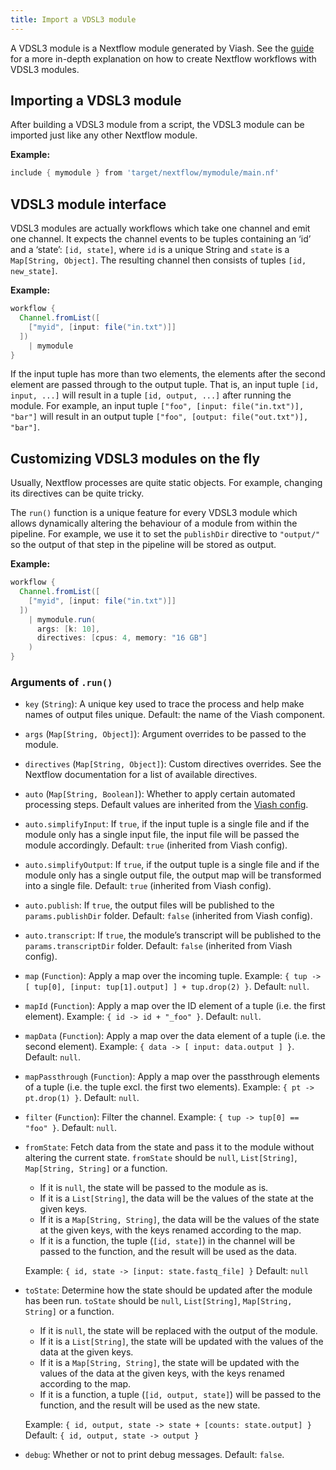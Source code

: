 ```yaml
---
title: Import a VDSL3 module
---
```


A VDSL3 module is a Nextflow module generated by Viash. See the [guide](/guide/nextflow_vdsl3/introduction.qmd) for a more in-depth explanation on how to create Nextflow workflows with VDSL3 modules.

## Importing a VDSL3 module


After building a VDSL3 module from a script, the VDSL3 module can be imported just like any other Nextflow module. 

**Example:**

```groovy
include { mymodule } from 'target/nextflow/mymodule/main.nf'
```

## VDSL3 module interface

VDSL3 modules are actually workflows which take one channel and emit one channel. It expects the channel events to be tuples containing an 'id' and a 'state': `[id, state]`, where `id` is a unique String and `state` is a `Map[String, Object]`. The resulting channel then consists of tuples `[id, new_state]`. 

**Example:**

```groovy
workflow {
  Channel.fromList([
    ["myid", [input: file("in.txt")]]
  ])
    | mymodule
}
```

:::{.callout-note}
If the input tuple has more than two elements, the elements after the second element are passed through to the output tuple.
That is, an input tuple `[id, input, ...]` will result in a tuple `[id, output, ...]` after running the module.
For example, an input tuple `["foo", [input: file("in.txt")], "bar"]` will result in an output tuple `["foo", [output: file("out.txt")], "bar"]`.
:::

## Customizing VDSL3 modules on the fly

Usually, Nextflow processes are quite static objects. For example, changing its directives can be quite tricky.

The `run()` function is a unique feature for every VDSL3 module which allows dynamically altering the behaviour of a module from within the pipeline. For example, we use it to set the `publishDir` directive to `"output/"` so the output of that step in the pipeline will be stored as output.

**Example:**

```groovy
workflow {
  Channel.fromList([
    ["myid", [input: file("in.txt")]]
  ])
    | mymodule.run(
      args: [k: 10],
      directives: [cpus: 4, memory: "16 GB"]
    )
}
```

### Arguments of `.run()`

- `key` (`String`): A unique key used to trace the process and help make names of output files unique. Default: the name of the Viash component.

- `args` (`Map[String, Object]`): Argument overrides to be passed to the module.

- `directives` (`Map[String, Object]`): Custom directives overrides. See the Nextflow documentation for a list of available directives.

- `auto` (`Map[String, Boolean]`): Whether to apply certain automated processing steps. Default values are inherited from the [Viash config](/reference/config/platforms/nextflow/auto.qmd).

- `auto.simplifyInput`: If `true`, if the input tuple is a single file and if the module only has a single input file, the input file will be passed the module accordingly. Default: `true` (inherited from Viash config).

- `auto.simplifyOutput`: If `true`, if the output tuple is a single file and if the module only has a single output file, the output map will be transformed into a single file. Default: `true` (inherited from Viash config).

- `auto.publish`: If `true`, the output files will be published to the `params.publishDir` folder. Default: `false` (inherited from Viash config).

- `auto.transcript`: If `true`, the module's transcript will be published to the `params.transcriptDir` folder. Default: `false` (inherited from Viash config).

- `map` (`Function`): Apply a map over the incoming tuple. Example: `{ tup -> [ tup[0], [input: tup[1].output] ] + tup.drop(2) }`. Default: `null`.

- `mapId` (`Function`): Apply a map over the ID element of a tuple (i.e. the first element). Example: `{ id -> id + "_foo" }`. Default: `null`.

- `mapData` (`Function`): Apply a map over the data element of a tuple (i.e. the second element). Example: `{ data -> [ input: data.output ] }`. Default: `null`.

- `mapPassthrough` (`Function`): Apply a map over the passthrough elements of a tuple (i.e. the tuple excl. the first two elements). Example: `{ pt -> pt.drop(1) }`. Default: `null`.

- `filter` (`Function`): Filter the channel. Example: `{ tup -> tup[0] == "foo" }`. Default: `null`.

- `fromState`: Fetch data from the state and pass it to the module without altering the current state. `fromState` should be `null`, `List[String]`, `Map[String, String]` or a function. 
  
    - If it is `null`, the state will be passed to the module as is.
    - If it is a `List[String]`, the data will be the values of the state at the given keys.
    - If it is a `Map[String, String]`, the data will be the values of the state at the given keys, with the keys renamed according to the map.
    - If it is a function, the tuple (`[id, state]`) in the channel will be passed to the function, and the result will be used as the data.
  
  Example: `{ id, state -> [input: state.fastq_file] }`
  Default: `null`

- `toState`: Determine how the state should be updated after the module has been run. `toState` should be `null`, `List[String]`, `Map[String, String]` or a function.

    - If it is `null`, the state will be replaced with the output of the module.
    - If it is a `List[String]`, the state will be updated with the values of the data at the given keys.
    - If it is a `Map[String, String]`, the state will be updated with the values of the data at the given keys, with the keys renamed according to the map.
    - If it is a function, a tuple (`[id, output, state]`) will be passed to the function, and the result will be used as the new state.
  
  Example: `{ id, output, state -> state + [counts: state.output] }`
  Default: `{ id, output, state -> output }`

- `debug`: Whether or not to print debug messages. Default: `false`.
